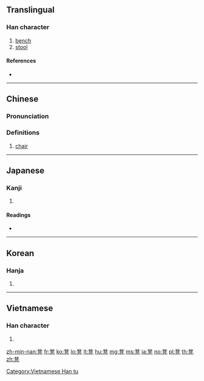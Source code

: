{{also|櫈}}
==Translingual==

===Han character===
{{Han char|rn=16|rad=几|as=12|sn=14|four=12217|canj=NTHN|ids=⿱登几}}

# [[bench]]
# [[stool]]

====References====
* {{Han ref|kx=0134.360|dkj=01797|dj=0300.210|hdz=10278.200|uh=51F3|ud=20979|bh=B9B9|bd=47545}}

----

==Chinese==
{{zh-forms}}

===Pronunciation===
{{zh-pron
|m=dèng
|c=dang3
|mc=y
|oc=y
|ma=
|cat=
}}

===Definitions===
{{zh-hanzi}}

# [[chair]]

{{zh-cat|Furniture}}

----

==Japanese==

===Kanji===
{{ja-kanji|grade=|rs=几12}}

# {{defn|lang=ja|sort=几12}}

====Readings====
* {{ja-readings|on=[[とう]] (tō)|kun=[[ひざかけ]]のたぐい (hizakake-no tagui)}}

----

==Korean==

===Hanja===
{{ko-hanja|hangeul=등|rv=deung|mr=tŭng}}

# {{defn|lang=ko|sort=几12}}

----

==Vietnamese==

===Han character===
{{vi-readings|rs=几12| hanviet = đắng}}

# {{defn|lang=vi|sort=几12}}

[[Category:Vietnamese Han tu]]

[[zh-min-nan:凳]]
[[fr:凳]]
[[ko:凳]]
[[lo:凳]]
[[lt:凳]]
[[hu:凳]]
[[mg:凳]]
[[ms:凳]]
[[ja:凳]]
[[no:凳]]
[[pl:凳]]
[[th:凳]]
[[zh:凳]]